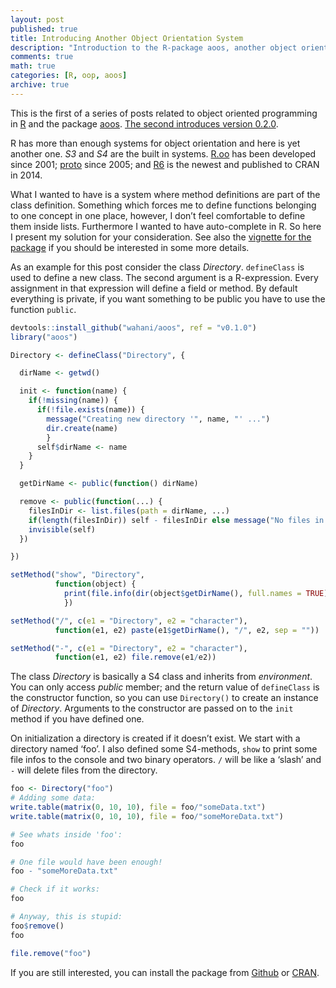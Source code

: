 ```yaml
---
layout: post
published: true
title: Introducing Another Object Orientation System
description: "Introduction to the R-package aoos, another object orientation system in R - v0.1.0."
comments: true
math: true
categories: [R, oop, aoos]
archive: true
---
```


This is the first of a series of posts related to object oriented programming in [R](https://cran.r-project.org/) and the package [aoos](https://cran.r-project.org/package=aoos).
[The second introduces version 0.2.0]({% post_url 2015-05-08-Introducing-Another-Object-Orientation-System-2 %}).

R has more than enough systems for object orientation and here is yet another one. *S3* and *S4* are the built in systems. [R.oo](http://cran.r-project.org/web/packages/R.oo/index.html) has been developed since 2001; [proto](http://cran.r-project.org/web/packages/proto/index.html) since 2005; and [R6](http://cran.r-project.org/web/packages/R6/index.html) is the newest and published to CRAN in 2014.

What I wanted to have is a system where method definitions are part of the class definition. Something which forces me to define functions belonging to one concept in one place, however, I don't feel comfortable to define them inside lists. Furthermore I wanted to have auto-complete in R. So here I present my solution for your consideration. See also the [vignette for the package](http://wahani.github.io/aoos/vignettes/Introduction.html) if you should be interested in some more details.

As an example for this post consider the class *Directory*. `defineClass` is used to define a new class. The second argument is a R-expression. Every assignment in that expression will define a field or method. By default everything is private, if you want something to be public you have to use the function `public`.

```r
devtools::install_github("wahani/aoos", ref = "v0.1.0")
library("aoos")

Directory <- defineClass("Directory", {

  dirName <- getwd()

  init <- function(name) {
    if(!missing(name)) {
      if(!file.exists(name)) {
        message("Creating new directory '", name, "' ...")
        dir.create(name)
        }
      self$dirName <- name
    }
  }

  getDirName <- public(function() dirName)

  remove <- public(function(...) {
    filesInDir <- list.files(path = dirName, ...)
    if(length(filesInDir)) self - filesInDir else message("No files in directory!")
    invisible(self)
  })

})

setMethod("show", "Directory",
          function(object) {
            print(file.info(dir(object$getDirName(), full.names = TRUE))[c("size", "mtime")])
            })

setMethod("/", c(e1 = "Directory", e2 = "character"),
          function(e1, e2) paste(e1$getDirName(), "/", e2, sep = ""))

setMethod("-", c(e1 = "Directory", e2 = "character"),
          function(e1, e2) file.remove(e1/e2))

```

The class *Directory* is basically a S4 class and inherits from *environment*. You can only access *public* member; and the return value of `defineClass` is the constructor function, so you can use `Directory()` to create an instance of *Directory*. Arguments to the constructor are passed on to the `init` method if you have defined one.

On initialization a directory is created if it doesn't exist. We start with a directory named 'foo'. I also defined some S4-methods, `show` to print some file infos to the console and two binary operators. `/` will be like a 'slash' and `-` will delete files from the directory.

```r
foo <- Directory("foo")
# Adding some data:
write.table(matrix(0, 10, 10), file = foo/"someData.txt")
write.table(matrix(0, 10, 10), file = foo/"someMoreData.txt")

# See whats inside 'foo':
foo

# One file would have been enough!
foo - "someMoreData.txt"

# Check if it works:
foo

# Anyway, this is stupid:
foo$remove()
foo

```

```r
file.remove("foo")
```

If you are still interested, you can install the package from [Github](https://github.com/wahani/aoos) or [CRAN](http://cran.r-project.org/web/packages/aoos/index.html).
